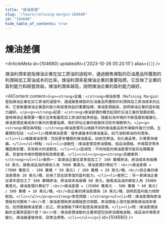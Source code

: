 ```yaml
---
title: "煉油差價"
slug: "/learn/refining-margin-104680"
id: "104680"
hide_table_of_contents: true
---
```



# 煉油差價

<ArticleMeta id={104680} updatedAt={'2023-10-26 05:20:15'} alias={`[]`} />
<div className='border-solid border-b border-t-0 my-4 border-[var(--ifm-color-gray-300)]' />

煉油利潤率是指煉油企業在加工原油的過程中，通過銷售煉製的石油產品所獲取的利潤與加工原油成本的比率。煉油利潤率是煉油企業的重要指標，它反映了企業的盈利能力和經營效益。煉油利潤率越高，説明煉油企業的盈利能力越好。

<AIContent content={`<p><strong>定義：</strong>煉油差價（Refining Margin）是指煉油企業在加工原油的過程中，通過銷售煉製的石油產品所獲取的利潤與加工原油成本的比率。它是衡量煉油企業盈利能力和經營效益的重要指標。煉油差價越高，説明煉油企業的盈利能力越好。</p><p><strong>起源：</strong>煉油差價的概念起源於石油工業的發展初期，當時煉油企業需要一種方法來衡量其加工原油的經濟效益。隨着石油市場的不斷發展和複雜化，煉油差價逐漸成為行業內的重要指標，用於評估企業的經營狀況和市場競爭力。</p><p><strong>類別與特點：</strong>煉油差價可以根據不同的煉油產品和市場條件進行分類。主要類別包括：<ul><li>簡單煉油差價：僅考慮基本的煉油產品，如汽油和柴油的利潤率。</li><li>複雜煉油差價：包括更多種類的煉油產品，如航空燃油、石化產品等，計算更為複雜。</li></ul>特點：<ul><li>波動性：煉油差價受原油價格、成品油價格、市場需求等多種因素影響，具有較大的波動性。</li><li>區域性：不同地區的煉油差價可能存在顯著差異，受當地市場供需關係和政策影響。</li></ul></p><p><strong>具體案例：</strong><ul><li>案例一：某煉油企業在某季度加工了 100 萬桶原油，原油成本為每桶 50 美元，銷售成品油的總收入為 7000 萬美元。煉油差價計算如下：<br/>煉油差價 = (7000 萬美元 - 100 萬桶 * 50 美元) / 100 萬桶 = 20 美元/桶。<br/>該企業的煉油差價為 20 美元/桶，反映了其在該季度的盈利能力。</li><li>案例二：另一家煉油企業在某年度加工了 500 萬桶原油，原油成本為每桶 60 美元，銷售成品油的總收入為 35000 萬美元。煉油差價計算如下：<br/>煉油差價 = (35000 萬美元 - 500 萬桶 * 60 美元) / 500 萬桶 = 10 美元/桶。<br/>該企業的煉油差價為 10 美元/桶，説明其盈利能力相對較低。</li></ul></p><p><strong>常見問題：</strong><ul><li>問：煉油差價與原油價格有何關係？<br/>答：煉油差價與原油價格密切相關。原油價格上漲可能導致煉油成本增加，從而壓縮煉油差價；反之，原油價格下降可能提高煉油差價。</li><li>問：煉油差價波動的主要原因是什麼？<br/>答：煉油差價波動的主要原因包括原油價格波動、成品油市場需求變化、煉油廠運營效率、政策法規等。</li></ul></p>`} id={104680} />
